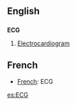 ==English==
==={{initialism}}===
'''ECG'''

#[[Electrocardiogram]]


==French==
*[[French]]: ECG

[[es:ECG]]